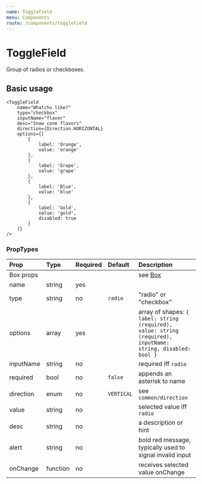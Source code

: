 ```yaml
---
name: ToggleField
menu: Components
route: /components/toggleField
---
```



# ToggleField

Group of radios or checkboxes.

## Basic usage

<Playground>
    <ToggleField
        name="Whatchu want?"
        inputName="flavor"
        desc="Pick a flavor"
        mb={6}
        options={[
            {
                label: 'I got orange',
                value: 'orange'
            },
            {
                label: 'I got grape',
                value: 'grape'
            },
            {
                label: 'I got blue',
                value: 'blue'
            },
            {
                label: 'I got nothing',
                value: 'nothing',
                disabled: true
            }
        ]}
    />

    <ToggleField
        name="Whatchu like?"
        type="checkbox"
        inputName="flavor"
        desc="Snow cone flavors"
        direction={Direction.HORIZONTAL}
        options={[
            {
                label: 'Orange',
                value: 'orange'
            },
            {
                label: 'Grape',
                value: 'grape'
            },
            {
                label: 'Blue',
                value: 'blue'
            },
            {
                label: 'Gold',
                value: 'gold',
                disabled: true
            }
        ]}
    />
</Playground>


### PropTypes

| Prop | Type | Required | Default | Description |
|:-----|:-----|:---------|:--------|:------------|
| Box props | | | | see [Box](/components/box) |
| name | string | yes | | |
| type | string | no | `radio` | "radio" or "checkbox" |
| options | array | yes | | array of shapes: `{ label: string (required), value: string (required), inputName: string, disabled: bool }` |
| inputName | string | no | | required iff `radio` |
| required | bool | no | `false` | appends an asterisk to name |
| direction | enum | no | `VERTICAL` | see `common/direction` |
| value | string | no | | selected value iff `radio` |
| desc | string | no | | a description or hint |
| alert | string | no | | bold red message, typically used to signal invalid input |
| onChange | function | no | | receives selected value onChange |
